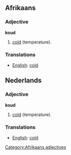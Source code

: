 ==Afrikaans==
===Adjective===
'''koud'''

# [[cold]] (temperature).

===Translations===
*[[English]]: [[cold]]
==Nederlands==
===Adjective===
'''koud'''

# [[cold]] (temperature).

===Translations===
*[[English]]: [[cold]]

[[Category:Afrikaans adjectives]]